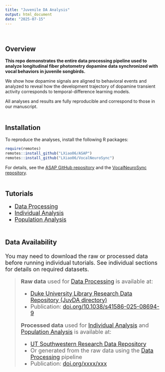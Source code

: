 ```yaml
---
title: "Juvenile DA Analysis"
output: html_document
date: "2025-07-15"
---
```

\

Overview
------
**This repo demonstrates the entire data processing pipeline used to analyze longitudinal fiber photometry dopamine data synchronized with vocal behaviors in juvenile songbirds.**

We show how dopamine signals are aligned to behavioral events and analyzed to reveal how the development trajectory of dopamine transient activity corresponds to temporal-difference learning models.

All analyses and results are fully reproducible and correspond to those in our manuscript.
\
\

Installation
------
To reproduce the analyses, install the following R packages:
```r
require(remotes)
remotes::install_github("LXiao06/ASAP")
remotes::install_github("LXiao06/VocalNeuroSync")
```
For details, see the [ASAP GitHub repository](https://github.com/LXiao06/ASAP) and the [VocalNeuroSync repository](https://github.com/LXiao06/VocalNeuroSync).
\
\

Tutorials
------
<div style="font-size: 18px;">

- [Data Processing](data_processing.html)
- [Individual Analysis](individual_analysis.html)
- [Population Analysis](populaiton_analysis.html)
\
\

### Data Availability

You may need to download the raw or processed data before running individual tutorials. See individual sections for details on required datasets.

>  **Raw data** used for [Data Processing](data_processing.html) is available at:
>
>  - [Duke University Library Research Data Repository (JuvDA directory)](https://doi.org/10.7924/r4s186852)
>  - Publication: [doi.org/10.1038/s41586-025-08694-9](https://doi.org/10.1038/s41586-025-08694-9)
>
>  **Processed data** used for [Individual Analysis](invidividual_analysis.html) and [Population Analysis](populaiton_analysis.html) is available at:
>
>  - [UT Southwestern Research Data Repository](link-to-processed-data-repo)
>  - Or generated from the raw data using the [Data Processing](data_processing.html) pipeline
>  - Publication: [doi.org/xxxx/xxx](link-to-manuscript)
